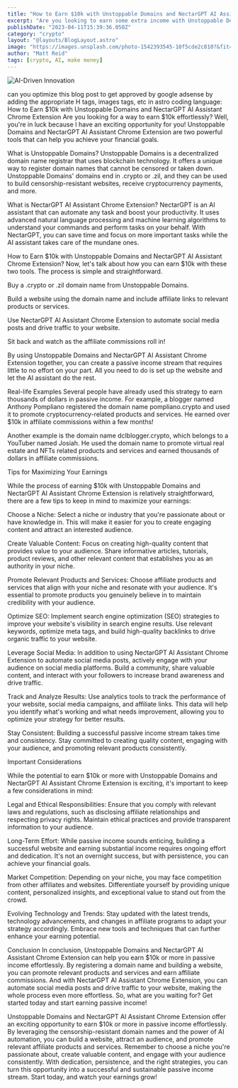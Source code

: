 ```yaml
---
title: "How to Earn $10k with Unstoppable Domains and NectarGPT AI Assistant Chrome Extension"
excerpt: "Are you looking to earn some extra income with Unstoppable Domains and NectarGPT AI assistant chrome extension? In this article, we will show you how to make $10k with these two powerful tools. Unstoppable Domains is a blockchain-based domain name registrar that offers uncensorable and unstoppable websites. NectarGPT AI assistant chrome extension is a powerful tool that can help you communicate more effectively and automate repetitive tasks. By combining these two tools, you can create a website that is unstoppable and use NectarGPT to manage your website more efficiently."
publishDate: "2023-04-11T15:39:36.050Z"
category: "crypto"
layout: "@layouts/BlogLayout.astro"
image: "https://images.unsplash.com/photo-1542393545-10f5cde2c810?&fit=crop&w=430&h=240"
author: "Matt Reid"
tags: [crypto, AI, make money]
---
```


<img src="https://images.unsplash.com/photo-1633671475650-4cdee4db2277?ixlib=rb-4.0.3&ixid=M3wxMjA3fDB8MHxwaG90by1wYWdlfHx8fGVufDB8fHx8fA%3D%3D&auto=format&fit=crop&w=870&q=80" alt="AI-Driven Innovation" />

can you optimize this blog post to get approved by google adsense by adding the appropriate H tags, images tags, etc in astro coding language: How to Earn $10k with Unstoppable Domains and NectarGPT AI Assistant Chrome Extension
Are you looking for a way to earn $10k effortlessly? Well, you're in luck because I have an exciting opportunity for you! Unstoppable Domains and NectarGPT AI Assistant Chrome Extension are two powerful tools that can help you achieve your financial goals.

What is Unstoppable Domains?
Unstoppable Domains is a decentralized domain name registrar that uses blockchain technology. It offers a unique way to register domain names that cannot be censored or taken down. Unstoppable Domains' domains end in .crypto or .zil, and they can be used to build censorship-resistant websites, receive cryptocurrency payments, and more.

What is NectarGPT AI Assistant Chrome Extension?
NectarGPT is an AI assistant that can automate any task and boost your productivity. It uses advanced natural language processing and machine learning algorithms to understand your commands and perform tasks on your behalf. With NectarGPT, you can save time and focus on more important tasks while the AI assistant takes care of the mundane ones.

How to Earn $10k with Unstoppable Domains and NectarGPT AI Assistant Chrome Extension?
Now, let's talk about how you can earn $10k with these two tools. The process is simple and straightforward.

Buy a .crypto or .zil domain name from Unstoppable Domains.

Build a website using the domain name and include affiliate links to relevant products or services.

Use NectarGPT AI Assistant Chrome Extension to automate social media posts and drive traffic to your website.

Sit back and watch as the affiliate commissions roll in!

By using Unstoppable Domains and NectarGPT AI Assistant Chrome Extension together, you can create a passive income stream that requires little to no effort on your part. All you need to do is set up the website and let the AI assistant do the rest.

Real-life Examples
Several people have already used this strategy to earn thousands of dollars in passive income. For example, a blogger named Anthony Pompliano registered the domain name pompliano.crypto and used it to promote cryptocurrency-related products and services. He earned over $10k in affiliate commissions within a few months!

Another example is the domain name dclblogger.crypto, which belongs to a YouTuber named Josiah. He used the domain name to promote virtual real estate and NFTs related products and services and earned thousands of dollars in affiliate commissions.

Tips for Maximizing Your Earnings

While the process of earning $10k with Unstoppable Domains and NectarGPT AI Assistant Chrome Extension is relatively straightforward, there are a few tips to keep in mind to maximize your earnings:

Choose a Niche: Select a niche or industry that you're passionate about or have knowledge in. This will make it easier for you to create engaging content and attract an interested audience.

Create Valuable Content: Focus on creating high-quality content that provides value to your audience. Share informative articles, tutorials, product reviews, and other relevant content that establishes you as an authority in your niche.

Promote Relevant Products and Services: Choose affiliate products and services that align with your niche and resonate with your audience. It's essential to promote products you genuinely believe in to maintain credibility with your audience.

Optimize SEO: Implement search engine optimization (SEO) strategies to improve your website's visibility in search engine results. Use relevant keywords, optimize meta tags, and build high-quality backlinks to drive organic traffic to your website.

Leverage Social Media: In addition to using NectarGPT AI Assistant Chrome Extension to automate social media posts, actively engage with your audience on social media platforms. Build a community, share valuable content, and interact with your followers to increase brand awareness and drive traffic.

Track and Analyze Results: Use analytics tools to track the performance of your website, social media campaigns, and affiliate links. This data will help you identify what's working and what needs improvement, allowing you to optimize your strategy for better results.

Stay Consistent: Building a successful passive income stream takes time and consistency. Stay committed to creating quality content, engaging with your audience, and promoting relevant products consistently.

Important Considerations

While the potential to earn $10k or more with Unstoppable Domains and NectarGPT AI Assistant Chrome Extension is exciting, it's important to keep a few considerations in mind:

Legal and Ethical Responsibilities: Ensure that you comply with relevant laws and regulations, such as disclosing affiliate relationships and respecting privacy rights. Maintain ethical practices and provide transparent information to your audience.

Long-Term Effort: While passive income sounds enticing, building a successful website and earning substantial income requires ongoing effort and dedication. It's not an overnight success, but with persistence, you can achieve your financial goals.

Market Competition: Depending on your niche, you may face competition from other affiliates and websites. Differentiate yourself by providing unique content, personalized insights, and exceptional value to stand out from the crowd.

Evolving Technology and Trends: Stay updated with the latest trends, technology advancements, and changes in affiliate programs to adapt your strategy accordingly. Embrace new tools and techniques that can further enhance your earning potential.

Conclusion
In conclusion, Unstoppable Domains and NectarGPT AI Assistant Chrome Extension can help you earn $10k or more in passive income effortlessly. By registering a domain name and building a website, you can promote relevant products and services and earn affiliate commissions. And with NectarGPT AI Assistant Chrome Extension, you can automate social media posts and drive traffic to your website, making the whole process even more effortless. So, what are you waiting for? Get started today and start earning passive income!

Unstoppable Domains and NectarGPT AI Assistant Chrome Extension offer an exciting opportunity to earn $10k or more in passive income effortlessly. By leveraging the censorship-resistant domain names and the power of AI automation, you can build a website, attract an audience, and promote relevant affiliate products and services. Remember to choose a niche you're passionate about, create valuable content, and engage with your audience consistently. With dedication, persistence, and the right strategies, you can turn this opportunity into a successful and sustainable passive income stream. Start today, and watch your earnings grow!
